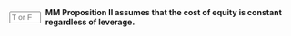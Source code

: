 ::: {.question-block}

<form onsubmit="event.preventDefault(); checkAnswerBox('module7_tf_q78','F')" style="display: flex; align-items: center; gap: 8px;">
  <input type="text" id="module7_tf_q78" name="module7_tf_q78" maxlength="1" placeholder="T or F" style="width: 55px;" data-correct-answer="F" /> 
  <label for="module7_tf_q78"><strong>MM Proposition II assumes that the cost of equity is constant regardless of leverage.</strong></label>
</form>

<div id="feedback-module7_tf_q78" class="feedback" data-status="" style="display:none;">
This is FALSE. MM II explicitly states that Re increases with D/E.
</div>

:::